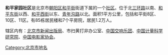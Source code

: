 {{Coord|39.965046|116.421739|type:landmark_region:CN-11_source:GoogleMaps|display=title}}
'''和平家园社区'''是北京市[[朝阳区_(北京市)|朝阳区]][[和平街|和平街]]街道下属的一个[[社区|社区]]。位于北[[北京三环路|三环路]]以南、[[和平东街|和平东街]]以西、[[和平西街|和平西街]]以东、[[青年沟路|青年沟路]]以北。面积1平方公里，包括和平街8区、10区、11区。有85栋居民楼和7个平房院，居民1.2万人。

辖区内有：[[北京市新闻出版局|北京市新闻出版局]]、市扫黄打非办公室、[[中国交响乐团|中国交响乐团]]、[[中国计量科学研究院|中国计量科学研究院]]、[[中国电影家协会|中国电影家协会]]。

[[Category:北京市地名|Category:北京市地名]]